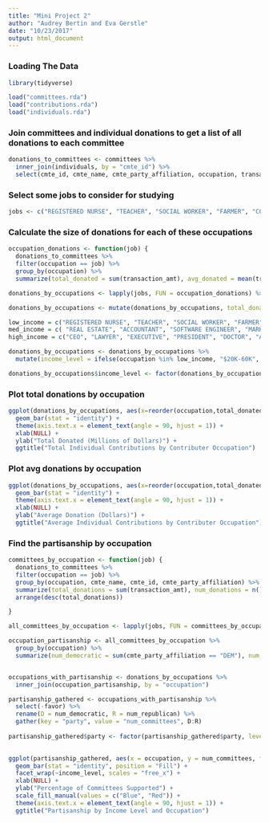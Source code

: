 ```yaml
---
title: "Mini Project 2"
author: "Audrey Bertin and Eva Gerstle"
date: "10/23/2017"
output: html_document
---
```

### Loading The Data

```r
library(tidyverse)

load("committees.rda")
load("contributions.rda")
load("individuals.rda")
```

### Join committees and individual donations to get a list of all donations to each committee
```r
donations_to_committees <- committees %>% 
  inner_join(individuals, by = "cmte_id") %>%
  select(cmte_id, cmte_name, cmte_party_affiliation, occupation, transaction_amt)
```


### Select some jobs to consider for studying

```r
jobs <- c("REGISTERED NURSE", "TEACHER", "SOCIAL WORKER", "FARMER", "CONSTRUCTION", "RANCHER", "REAL ESTATE", "ACCOUNTANT", "SOFTWARE ENGINEER", "MARKETING", "CONSULTANT", "CONTRACTOR", "CEO", "LAWYER", "EXECUTIVE", "PRESIDENT", "DOCTOR", "ANESTHESIOLOGIST")

```

### Calculate the size of donations for each of these occupations

```r

occupation_donations <- function(job) {
  donations_to_committees %>%
  filter(occupation == job) %>%
  group_by(occupation) %>%
  summarize(total_donated = sum(transaction_amt), avg_donated = mean(transaction_amt), median_donation = median(transaction_amt), num_donations = n()) }

donations_by_occupations <- lapply(jobs, FUN = occupation_donations) %>% bind_rows()

donations_by_occupations <- mutate(donations_by_occupations, total_donated_millions = total_donated/1000000)

low_income = c("REGISTERED NURSE", "TEACHER", "SOCIAL WORKER", "FARMER", "CONSTRUCTION", "RANCHER")
med_income = c( "REAL ESTATE", "ACCOUNTANT", "SOFTWARE ENGINEER", "MARKETING", "CONSULTANT", "CONTRACTOR")
high_income = c("CEO", "LAWYER", "EXECUTIVE", "PRESIDENT", "DOCTOR", "ANESTHESIOLOGIST")

donations_by_occupations <- donations_by_occupations %>% 
  mutate(income_level = ifelse(occupation %in% low_income, "$20K-60K", ifelse(occupation %in% med_income, "$60k-100k", "$100K +")))

donations_by_occupations$income_level <- factor(donations_by_occupations$income_level, levels = c("$20K-60K", "$60k-100k", "$100K +"))


```


### Plot total donations by occupation
```r

ggplot(donations_by_occupations, aes(x=reorder(occupation,total_donated_millions), y = total_donated_millions, fill = income_level)) +
  geom_bar(stat = "identity") +
  theme(axis.text.x = element_text(angle = 90, hjust = 1)) +
  xlab(NULL) +
  ylab("Total Donated (Millions of Dollars)") +
  ggtitle("Total Individual Contributions by Contributer Occupation")

```

### Plot avg donations by occupation

```r

ggplot(donations_by_occupations, aes(x=reorder(occupation,total_donated_millions), y = avg_donated, fill = income_level)) +
  geom_bar(stat = "identity") +
  theme(axis.text.x = element_text(angle = 90, hjust = 1)) +
  xlab(NULL) +
  ylab("Average Donation (Dollars)") +
  ggtitle("Average Individual Contributions by Contributer Occupation")

```



### Find the partisanship by occupation
```r

committees_by_occupation <- function(job) {
  donations_to_committees %>%
  filter(occupation == job) %>%
  group_by(occupation, cmte_name, cmte_id, cmte_party_affiliation) %>%
  summarize(total_donations = sum(transaction_amt), num_donations = n()) %>%
  arrange(desc(total_donations))

}

all_committees_by_occupation <- lapply(jobs, FUN = committees_by_occupation) %>% bind_rows()

occupation_partisanship <- all_committees_by_occupation %>%
  group_by(occupation) %>%
  summarize(num_democratic = sum(cmte_party_affiliation == "DEM"), num_republican = sum(cmte_party_affiliation == "REP"), favor = ifelse(num_democratic > num_republican, "Dem", "Rep"))


occupations_with_partisanship <- donations_by_occupations %>%
  inner_join(occupation_partisanship, by = "occupation") 

partisanship_gathered <- occupations_with_partisanship %>%
  select(-favor) %>%
  rename(D = num_democratic, R = num_republican) %>%
  gather(key = "party", value = "num_committees", D:R)
  
partisanship_gathered$party <- factor(partisanship_gathered$party, levels = c("D", "R"))  
  

```


```r

ggplot(partisanship_gathered, aes(x = occupation, y = num_committees, fill = party)) +
  geom_bar(stat = "identity", position = "Fill") +
  facet_wrap(~income_level, scales = "free_x") +
  xlab(NULL) +
  ylab("Percentage of Committees Supported") +
  scale_fill_manual(values = c("Blue", "Red")) +
  theme(axis.text.x = element_text(angle = 90, hjust = 1)) +
  ggtitle("Partisanship by Income Level and Occupation")

```
  


